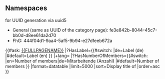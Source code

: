 == Namespaces ==
for UUID generation via uuid5

* General (same as UUID of the category page): fe3e842b-8044-45c7-bb0d-d8ee61da2d70
* FhG: 444f04d1-9aa4-5af5-9b94-e27dfeeb672a

{{#ask: [[{{FULLPAGENAME}}]]
|?HasLabel={{#switch: {{USERLANGUAGECODE}} |de=Label (de) |#default=Label (en) }} |+lang={{USERLANGUAGECODE}} 
|?HasNumberOfMembers={{#switch:{{USERLANGUAGECODE}} |en=Number of members|de=Mitarbeitende (Anzahl) |#default=Number of members }}
|format=datatable
|limit=5000
|sort=Display title of
|order=asc
}}